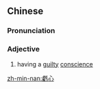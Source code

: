 {{also|亏心}}
==Chinese==
{{zh-forms|s=亏心}}

===Pronunciation===
{{zh-pron
|m=kuīxīn
|cat=a
}}

===Adjective===
{{zh-adj}}

# having a [[guilty]] [[conscience]]

[[zh-min-nan:虧心]]